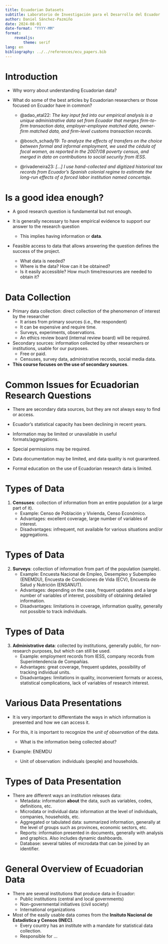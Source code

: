 ```yaml
---
title: Ecuadorian Datasets
subtitle: Laboratorio de Investigación para el Desarrollo del Ecuador
author: Daniel Sánchez-Pazmiño
date: 2024-08-01
date-format: "YYYY-MM"
format: 
    revealjs:
        theme: serif
lang: en
bibliography: ../../references/ecu_papers.bib
---
```


# Introduction {.smaller}

- Why worry about understanding Ecuadorian data?

- What do some of the best articles by Ecuadorian researchers or those focused on Ecuador have in common?

    - @adao_etal22: *The key input fed into our empirical analysis is a unique administrative data set from Ecuador that merges firm-to-firm transaction data, employer-employee matched data, owner-firm matched data, and firm-level customs transaction records.*

    - @bosch_schady19: *To analyze the effects of transfers on the choice between formal and informal employment, we used the cédula of focal women, as reported in the 2007/08 poverty census, and merged in data on contributions to social security from IESS*.

    - @rivadeneira23: *[...] I use hand-collected and digitized historical tax records from Ecuador’s Spanish colonial regime to estimate the long-run effects of a forced labor institution named concertaje.*

# Is a good idea enough? {.smaller}

- A good research question is fundamental but not enough.

- It is generally necessary to have empirical evidence to support our answer to the research question
    - This implies having information or **data**.

- Feasible access to data that allows answering the question defines the success of the project.
    - What data is needed?
    - Where is the data? How can it be obtained?
    - Is it easily accessible? How much time/resources are needed to obtain it?

# Data Collection {.smaller}

- Primary data collection: direct collection of the phenomenon of interest by the researcher
    - It arises from primary sources (i.e., the respondent)
    - It can be expensive and require time.
    - Surveys, experiments, observations.
    - An ethics review board (internal review board) will be required.

- Secondary sources: information collected by other researchers or institutions, usable for our purposes.
    - Free or paid.
    - Censuses, survey data, administrative records, social media data.

- **This course focuses on the use of secondary sources**.

# Common Issues for Ecuadorian Research Questions {.smaller}

- There are secondary data sources, but they are not always easy to find or access.

- Ecuador's statistical capacity has been declining in recent years.

- Information may be limited or unavailable in useful formats/aggregations.

- Special permissions may be required.

- Data documentation may be limited, and data quality is not guaranteed.

- Formal education on the use of Ecuadorian research data is limited.

# Types of Data {.smaller}

1. **Censuses**: collection of information from an entire population (or a large part of it).
    - Example: Censo de Población y Vivienda, Censo Económico.
    - Advantages: excellent coverage, large number of variables of interest.
    - Disadvantages: infrequent, not available for various situations and/or aggregations.

# Types of Data {.smaller}

2. **Surveys**: collection of information from part of the population (sample).
    - Example: Encuesta Nacional de Empleo, Desempleo y Subempleo (ENEMDU), Encuesta de Condiciones de Vida (ECV), Encuesta de Salud y Nutrición (ENSANUT).
    - Advantages: depending on the case, frequent updates and a large number of variables of interest, possibility of obtaining detailed information.
    - Disadvantages: limitations in coverage, information quality, generally not possible to track individuals.

# Types of Data {.smaller}

3. **Administrative data**: collected by institutions, generally public, for non-research purposes, but which can still be used.
    - Example: employment records from IESS, company records from Superintendencia de Compañías.
    - Advantages: great coverage, frequent updates, possibility of tracking individual units.
    - Disadvantages: limitations in quality, inconvenient formats or access, statistical complications, lack of variables of research interest.

# Various Data Presentations {.smaller}

- It is very important to differentiate the ways in which information is presented and how we can access it.

- For this, it is important to recognize the *unit of observation* of the data.
    - What is the information being collected about?

- Example: ENEMDU
    - Unit of observation: individuals (people) and households.

# Types of Data Presentation {.smaller}

- There are different ways an institution releases data:
    - Metadata: information **about** the data, such as variables, codes, definitions, etc.
    - Microdata or individual data: information at the level of individuals, companies, households, etc.
    - Aggregated or tabulated data: summarized information, generally at the level of groups such as provinces, economic sectors, etc.
    - Reports: information presented in documents, generally with analysis and graphics. Also includes dynamic dashboards.
    - Database: several tables of microdata that can be joined by an identifier.

# General Overview of Ecuadorian Data {.smaller}

- There are several institutions that produce data in Ecuador:
    - Public institutions (central and local governments)
    - Non-governmental initiatives (civil society)
    - International organizations

- Most of the easily usable data comes from the **Insituto Nacional de Estadística y Censos (INEC)**.
    - Every country has an institute with a mandate for statistical data collection.
    - Responsible for ...

